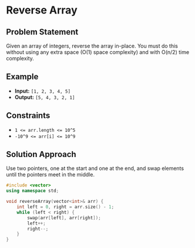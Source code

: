 # Reverse Array

## Problem Statement
Given an array of integers, reverse the array in-place. You must do this without using any extra space (O(1) space complexity) and with O(n/2) time complexity.

## Example
- **Input:** `[1, 2, 3, 4, 5]`  
- **Output:** `[5, 4, 3, 2, 1]`

## Constraints
- `1 <= arr.length <= 10^5`
- `-10^9 <= arr[i] <= 10^9`

## Solution Approach
Use two pointers, one at the start and one at the end, and swap elements until the pointers meet in the middle.

```cpp
#include <vector>
using namespace std;

void reverseArray(vector<int>& arr) {
    int left = 0, right = arr.size() - 1;
    while (left < right) {
        swap(arr[left], arr[right]);
        left++;
        right--;
    }
}

